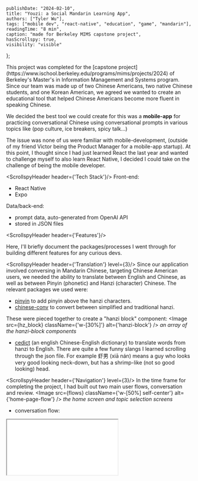 
    publishDate: "2024-02-10",
    title: "Youzi: a Social Mandarin Learning App",
    authors: ["Tyler Wu"],
    tags: ["mobile dev", "react-native", "education", "game", "mandarin"],
    readingTime: "8 min",
    caption: "made for Berkeley MIMS capstone project",
    hasScrollspy: true,
    visibility: "visible"
};

<div className="flex gap-3">
<WebsiteIcon link={'https://midkuan.github.io/youzi/steller/public_html/index.html#home'} text={'website (by my friend Victor)'} size={20} position='right'/>
<GithubIcon link={'https://github.com/tylerwu2222/youzi-mobile/tree/main'} text={'repo'} size={20}/>
</div>
<ScrollspyHeader header={'Background'}/>
This project was completed for the [capstone project](https://www.ischool.berkeley.edu/programs/mims/projects/2024) of Berkeley's Master's in Information Management and Systems program. 
Since our team was made up of two Chinese Americans, two native Chinese students, and one Korean American, 
we agreed we wanted to create an educational tool that helped Chinese Americans become more fluent in speaking Chinese.

We decided the best tool we could create for this was a **mobile-app** for practicing conversational Chinese using conversational prompts in various topics like (pop culture, ice breakers, spicy talk...)

The issue was none of us were familiar with mobile-development, (outside of my friend Victor being the Product Manager for a mobile-app startup).
At this point, I thought since I had just learned React the last year and wanted to challenge myself to also learn React Native, 
I decided I could take on the challenge of being the mobile developer. 

<ScrollspyHeader header={'Tech Stack'}/>
<span className="underline">Front-end:</span>
- React Native
- Expo

<span className="underline">Data/back-end:</span>
- prompt data, auto-generated from OpenAI API
- stored in JSON files

<ScrollspyHeader header={'Features'}/>

Here, I'll briefly document the packages/processes I went through for building different features for any curious devs.

<ScrollspyHeader header={'Translation'} level={3}/>
Since our application involved conversing in Mandarin Chinese, targeting Chinese American users,
 we needed the ability to translate between English and Chinese, as well as between Pinyin (phonetic) and Hanzi (character) Chinese. The relevant packages we used were:

- [pinyin](https://www.npmjs.com/package/pinyin) to add pinyin above the hanzi characters.
- [chinese-conv](https://www.npmjs.com/package/chinese-conv) to convert between simplified and traditional hanzi.

These were pieced together to create a "hanzi block" component:
<Image src={hz_block} className={'w-[30%]'} alt={'hanzi-block'} />
*an array of the hanzi-block components*

- [cedict](https://www.mdbg.net/chinese/dictionary?page=cedict) (an english Chinese-English dictionary) to translate words from hanzi to English.
There are quite a few funny slangs I learned scrolling through the json file. 
For example 虾男 (xiā nán) means a guy who looks very good looking neck-down, but has a shrimp-like (not so good looking) head.

<ScrollspyHeader header={'Navigation'} level={3}/>
In the time frame for completing the project, I had built out two main user flows, conversation and review.
<Image src={flows} className={'w-[50%] self-center'} alt={'home-page-flow'} />
*the home screen and topic selection screens*

- conversation flow: 
<iframe src={'https://youtube.com/embed/4U3XJJ_WGyU'} className="w-full aspect-video" allowFullScreen={true}/>
- review flow:
<iframe src={'https://youtube.com/embed/-MQkZS9cg58'} className="w-full aspect-video" allowFullScreen={true}/>

Navigation was handled with [react-navigation/native](https://www.npmjs.com/package/@react-navigation/native). 

This was done before I had discovered Expo's App Router, (analagous to Next's file-based routing).
If I were to redo this process today, I would likely use file-based routing for its intuitiveness.

<ScrollspyHeader header={'Persistence'} level={3}/>
While our project did not involve a "back-end" outside of a few JSON files, some data did need to persist. 

Namely, auser's favorited vocab, completed prompts, and settings (such as pinyin on/off), these needed to be saved across sessions for the user.

To handle this, I made use of Expo's [AsyncStorage](https://docs.expo.dev/versions/latest/sdk/async-storage/), story these variables in a JSON format in the app storage.

<ScrollspyHeader header={'Text-to-speech and Audio'} level={3}/>
Storing audio recordings from the user was done using Expo's [av (audio video)](https://docs.expo.dev/versions/latest/sdk/av/) module to record and AsyncStorage to store and retrieve.

Similarly, to handle text-to-speech capabilities, I used [expo-speech](https://docs.expo.dev/versions/latest/sdk/speech/) to read prompts out loud.


<ScrollspyHeader header={'Video'} level={3}/>
One of the final nice-to-have features we wanted to have was having a relevant YouTube video for the pop culture prompt topic.

I implemented this by using YouTube's API through the [react-native-youtube-iframe](https://lonelycpp.github.io/react-native-youtube-iframe/) 
package. Specifically, I extracted the first video that appeared when searching for a keyword from the prompt and embedded it in the prompt response screen:
<Image src={yt_iframe} className={''} alt={'yt-iframe-example'} />


<ScrollspyHeader header={'Learnings & Challenges'}/>
1. The biggest challenge we dealt with was defining the scope of our project. 

On the one hand our team wanted so many cool features, and in an ideal world, I would've been able to make them all.
But since it was just me making the app, we had to learn to compromise and prioritize what we thought was most important.

2. Related to the scope/deadline issue, I wish I was able to add more intuitive cues and markers for the interface.I really enjoy building nifty features, 
but with each feature, it should be clear to the user how to trigger it and what it does -- aligning with their existing mental maps. 

I had built in a few long-press and short-press features for the vocab blocks (short press = read aloud, long press = toggle pinyin), 
but I didn't have the time to build out visual indicators or onboarding for how these gestures work.

In later projects such as my [notetaking app](2024-07-20-magpie-a-notetaking-app), I think I make a lot more of an intuitive design. For example, a long-press action menu:

<div className="grid grid-cols-2">
    <div>
    <img src="https://i.giphy.com/media/v1.Y2lkPTc5MGI3NjExM3VydWx0bzR3ZjZ3djF3dDZsM3cyZDI4a3hwOXpxZ3EybGJnNWtmdCZlcD12MV9pbnRlcm5hbF9naWZfYnlfaWQmY3Q9Zw/Gk6Gegz2zr2Nk2cLfp/giphy.gif" />
    *deleting a note*
    </div>
    <div>
    <img src="https://i.giphy.com/media/v1.Y2lkPTc5MGI3NjExajUzaXBreGpneDFkbWEwZzQ2b212Y3h2ZG14NTdqaTZraHJubWQ1NyZlcD12MV9pbnRlcm5hbF9naWZfYnlfaWQmY3Q9Zw/DusPcUthzowZPJGRBG/giphy.gif" />
    *duplicating a note*
    </div>
</div>


Overall, it was definitely a big time-crunch that left little time for me to style and make the app as accessible as I liked, but it was still a good exercise of working within constraints.



<ScrollspyHeader header={'Reflection'}/>
Overall, it was still a great process to go through as I still learned quite a bit, 
not just about mobile dev, but about communicating with a team, working with deadlines, and work-life balance.


In hindsight, maybe I could've tried making more use of AI tools or templates to generate a lot of the code,
but I also think the arduous doing a lot of the basic-component work "by hand" was great for my learning. 
I found that struggling, running into walls, and generally making lots of mistakes, taught me a lot of intangibles like proper planning, good coding practices, and debugging confusing errors.